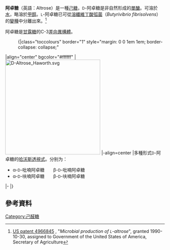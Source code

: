 {{Chembox
|   Reference=<ref>''[[Merck_Index|Merck Index]]'', 11th Edition, '''319'''.</ref>
| 名稱 = <small>D</small>-阿卓糖
| 英文名 = <small>D</small>-Altrose
|  ImageFile1 = Altrose.png
|  ImageSize1 = 200px
|  ImageFile2 = Altrose linear.png
|  ImageSize2 = 200px
| IUPAC英 = (2''S'',3''R'',4''R'',5''R'')-2,3,4,5,6-Pentahydroxyhexanal
| IUPAC中 = (2''S'',3''R'',4''R'',5''R'')-2,3,4,5,6-五羟基己醛
| 別名 = 
| 縮寫 = 
| Section1 = {{Chembox 識別
|   CASNo_Comment = <small>D</small>-阿卓糖
|   CASNo = 1990-29-0
|   CASNo_Ref = {{cascite|changed|??}}
|   CASNo1_Comment = <small>L</small>-阿卓糖
|   CASNo1 = 1949-88-8
|   CASNo1_Ref = {{cascite|correct|??}}
|   PubChem = 441032
|   PubChem_Comment = (D)
|   PubChem1 = 10219674
|   PubChem1_Comment = (L)
|   SMILES = OCC(O)[C@@H](O)[C@@H](O)[C@H](O)C=O
|   SMILES1 = O[C@@H]1[C@H](O)[C@H](OC(O)[C@H]1O)CO
| ChemSpiderID_Ref = {{chemspidercite|correct|chemspider}}
| ChemSpiderID = 389851
| InChI = 1S/C6H12O6/c7-1-2-3(8)4(9)5(10)6(11)12-2/h2-11H,1H2/t2-,3-,4-,5+,6?/m1/s1
| InChIKey1 = WQZGKKKJIJFFOK-RSVSWTKNSA-N
| InChI1 = 1S/C6H12O6/c7-1-2-3(8)4(9)5(10)6(11)12-2/h2-11H,1H2/t2-,3-,4-,5+,6?/m1/s1
| ChEBI = 28385
| ChEBI_Comment = (D)
| ChEBI1 = 63421
| ChEBI1_Comment = (L)
| KEGG = C06464
| KEGG_Comment = (D)
| StdInChI_Ref = {{stdinchicite|changed|chemspider}}
| StdInChI = 1S/C6H12O6/c7-1-3(9)5(11)6(12)4(10)2-8/h1,3-6,8-12H,2H2/t3-,4?,5+,6-/m1/s1
| StdInChIKey_Ref = {{stdinchicite|changed|chemspider}}
| StdInChIKey = GZCGUPFRVQAUEE-ZPQYLTHOSA-N
  }}
| Section2 = {{Chembox Properties
|   Formula = C<sub>6</sub>H<sub>12</sub>O<sub>6</sub>
|   MolarMass = 180.16 
|   Appearance = 
|   Density = 
|   MeltingPt = 103-105 °C
|   BoilingPt = 
|   Solubility = 
  }}
| Section3 = {{Chembox Hazards
|   MainHazards = 
|   FlashPt = 
|   Autoignition = 
  }}
}}

'''阿卓糖'''（英語：Altrose）是一種[[己糖|己糖]]，<small>D</small>-阿卓糖是非自然形成的[[單醣|單醣]]。可溶於[[水|水]]，略溶於[[甲醇|甲醇]]。<small>L</small>-阿卓糖已可從[[溶纖維丁酸弧菌|溶纖維丁酸弧菌]]（''Butyrivibrio fibrisolvens''）的[[變種|變種]]中分離出來。<ref>[http://v3.espacenet.com/textdoc?DB=EPODOC&IDX=US4966845 US patent 4966845] {{Wayback|url=http://v3.espacenet.com/textdoc?DB=EPODOC&IDX=US4966845 |date=20080416123503 }}, "''Microbial production of <small>L</small>-altrose''", granted 1990-10-30, assigned to Government of the United States of America, Secretary of Agriculture</ref>

阿卓糖是[[甘露糖|甘露糖]]的C-3[[差向異構體|差向異構體]]。

:{|class="toccolours" border="1" style="margin: 0 0 1em 1em; border-collapse: collapse;"
|align="center" bgcolor="#ffffff" |[[File:D-Altrose_Haworth.svg|300px]]
|-align=center
|多種形式<small>D</small>-阿卓糖的[[哈沃斯透視式|哈沃斯透視式]]。分别为：
*α-<small>D</small>-吡喃阿卓糖　　β-<small>D</small>-吡喃阿卓糖
*α-<small>D</small>-呋喃阿卓糖　　β-<small>D</small>-呋喃阿卓糖
|-
|}

==參考資料==
{{reflist}}

{{Carbohydrates}}

[[Category:己醛糖|Category:己醛糖]]

{{有機化合物小作品}}